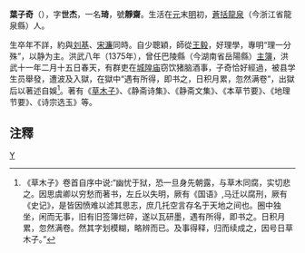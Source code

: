 {{Otheruses|叶子奇|other=同名或類似名的其它條目描述}}
'''葉子奇'''（{{bd|?||?|}}），字'''世杰'''，一名'''琦'''，號'''靜齋'''。生活在[[元朝|元]]末[[明朝|明]]初，[[蒼括|蒼括]][[龍泉|龍泉]]（今浙江省龍泉縣）人。

生卒年不詳，約與[[刘基|刘基]]、[[宋濂|宋濂]]同時。自少聰穎，師從[[王毅|王毅]]，好理學，專明“理一分殊”，以静为主。洪武八年（1375年），曾任巴陵縣（今湖南省岳陽縣）[[主簿|主簿]]，洪武十一年二月十五日春天，有群吏在[[城隍庙|城隍庙]]窃饮猪脑酒事，子奇恰好經過，被县学生员舉發，遭波及入獄，在獄中“遇有所得，即书之，日积月累，忽然满卷”，出獄后以著述自娛<ref>《草木子》卷首自序中说:“幽忧于狱，恐一旦身先朝露，与草木同腐，实切悲之。因思虞卿以穷愁而著书，左丘以失明，厥有《国语》,马迁以腐刑，厥有《史记》，是皆因愤难以滤其思志，庶几托空言存名于天地之间也。圈中独坐，闲而无事，旧有旧签簿烂碎，遂以瓦研墨，遇有所得，即书之。日积月累，忽然满卷。然其字划模糊，略辨而已。及事得释，归而续成之，因号日草木子。”</ref>。著有《[[草木子|草木子]]》、《静斋诗集》、《静斋文集》、《本草节要》、《地理节要》、《诗宗选玉》等。

==注釋==
{{reflist}}

[[category:明朝理學家|Y]]